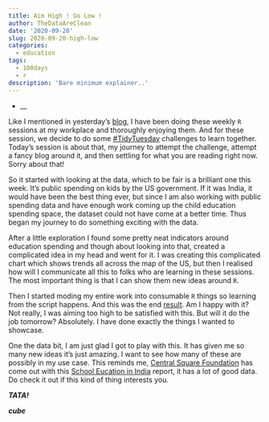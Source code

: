 ```yaml
---
title: Aim High ! Go Low !
author: TheDataAreClean
date: '2020-09-20'
slug: 2020-09-20-high-low
categories:
  - education
tags:
  - 100days
  - r
description: 'Bare minimum explainer..'
---
```


* __

Like I mentioned in yesterday's [blog](https://thedataareclean.com/blog/2020-09-19-teach-learn/){target="_blank"}, I have been doing these weekly `R` sessions at my workplace and thoroughly enjoying them. And for these session, we decide to do some [#TidyTuesday](https://github.com/rfordatascience/tidytuesday){target="_blank"} challenges to learn together. Today's session is about that, my journey to attempt the challenge, attempt a fancy blog around it, and then settling for what you are reading right now. Sorry about that! 

So it started with looking at the data, which to be fair is a brilliant one this week. It's public spending on kids by the US government. If it was India, it would have been the best thing ever, but since I am also working with public spending data and have enough work coming up the child education spending space, the dataset could not have come at a better time. Thus began my journey to do something exciting with the data. 

After a little exploration I found some pretty neat indicators around education spending and though about looking into that, created a complicated idea in my head and went for it. I was creating this complicated chart which shows trends all across the map of the US, but then I realised how will I communicate all this to folks who are learning in these sessions. The most important thing is that I can show them new ideas around `R`. 

Then I started moding my entire work into consumable `R` things so learning from the script happens. And this was the end [result](https://github.com/TheDataAreClean/tidytuesday/blob/master/2020/week-38/){target="_blank"}. Am I happy with it? Not really, I was aiming too high to be satisfied with this. But will it do the job tomorrow? Absolutely. I have done exactly the things I wanted to showcase. 

One the data bit, I am just glad I got to play with this. It has given me so many new ideas it's just amazing. I want to see how many of these are possibly in my use case. This reminds me, [Central Square Foundation](https://centralsquarefoundation.org/){target="_blank"} has come out with this [School Eucation in India](https://centralsquarefoundation.org/school-education-in-india-data-trends-and-policies-eng-2020/index.html){target="_blank"} report, it has a lot of good data. Do check it out if this kind of thing interests you. 

**_TATA!_**

**_cube_**
